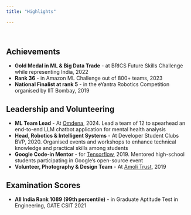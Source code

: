```yaml
---
title: "Highlights"

---
```

<br/>

## Achievements
- **Gold Medal in ML & Big Data Trade** - at BRICS Future Skills Challenge while representing India, 2022
- **Rank 36** - in Amazon ML Challenge out of 800+ teams, 2023
- **National Finalist at rank 5** - in the eYantra Robotics Competition organised by IIT Bombay, 2019

## Leadership and Volunteering
- **ML Team Lead** - At [Omdena](https://www.omdena.com/), 2024. Lead a team of 12 to spearhead an end-to-end LLM chatbot application for mental health analysis
- **Head, Robotics & Intelligent Systems** - At Developer Student Clubs BVP, 2020. Organised events and workshops to enhance technical knowledge and practical skills among students
- **Google Code-in Mentor** - for [Tensorflow](https://codein.withgoogle.com/archive/2019/organization/6265089057882112/), 2019. Mentored high-school students participating in Google's open-source  event
- **Volunteer, Photography & Design Team** - At [Amoli Trust](https://amolitrust.com/), 2019

## Examination Scores
- **All India Rank 1089 (99th percentile)** - in Graduate Aptitude Test in Engineering, GATE CSIT 2021